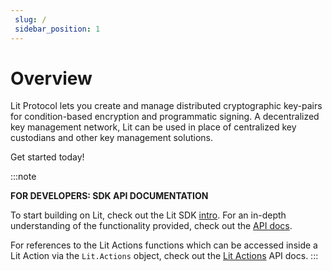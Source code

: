 ```yaml
--- 
 slug: /
 sidebar_position: 1
--- 
```


# Overview

Lit Protocol lets you create and manage distributed cryptographic key-pairs for condition-based encryption and programmatic signing. A decentralized key management network, Lit can be used in place of centralized key custodians and other key management solutions.

Get started today!

:::note

**FOR DEVELOPERS: SDK API DOCUMENTATION**

To start building on Lit, check out the Lit SDK [intro](../SDK/intro.mdx). For an in-depth understanding of the functionality provided, check out the [API docs](https://js-sdk.litprotocol.com/). 

For references to the Lit Actions functions which can be accessed inside a Lit Action via the `Lit.Actions` object, check out the [Lit Actions](http://actions-docs.litprotocol.com/) API docs.
:::

<QuickStartSection title="Quick Start"></QuickStartSection>
<CoreConceptsSection title="Core Concepts"></CoreConceptsSection>
<LearnCodeSection title="Learn through Code"></LearnCodeSection>
<EcosystemSection title="Explore the Lit Ecosystem"></EcosystemSection>
